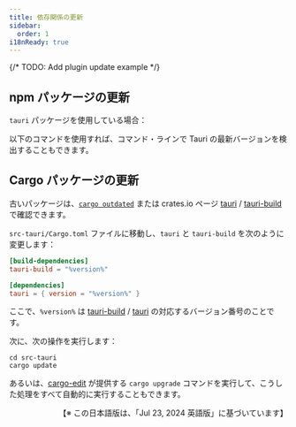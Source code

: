 ```yaml
---
title: 依存関係の更新
sidebar:
  order: 1
i18nReady: true
---
```


{/* TODO: Add plugin update example */}


## npm パッケージの更新

`tauri` パッケージを使用している場合：

<CommandTabs
  npm="npm install @tauri-apps/cli@latest @tauri-apps/api@latest"
  yarn="yarn up @tauri-apps/cli @tauri-apps/api"
  pnpm="pnpm update @tauri-apps/cli @tauri-apps/api --latest"
/>

以下のコマンドを使用すれば、コマンド・ラインで Tauri の最新バージョンを検出することもできます。

<CommandTabs
  npm="npm outdated @tauri-apps/cli"
  yarn="yarn outdated @tauri-apps/cli"
  pnpm="pnpm outdated @tauri-apps/cli"
/>

## Cargo パッケージの更新

古いパッケージは、[`cargo outdated`] または crates.io ページ [tauri] / [tauri-build] で確認できます。

`src-tauri/Cargo.toml` ファイルに移動し、`tauri` と `tauri-build` を次のように変更します：

```toml
[build-dependencies]
tauri-build = "%version%"

[dependencies]
tauri = { version = "%version%" }
```

ここで、`%version%` は [tauri-build] / [tauri] の対応するバージョン番号のことです。

次に、次の操作を実行します：

```shell
cd src-tauri
cargo update
```

あるいは、[cargo-edit] が提供する `cargo upgrade` コマンドを実行して、こうした処理をすべて自動的に実行することもできます。

[`cargo outdated`]: https://github.com/kbknapp/cargo-outdated
[tauri]: https://crates.io/crates/tauri/versions
[tauri-build]: https://crates.io/crates/tauri-build/versions
[cargo-edit]: https://github.com/killercup/cargo-edit

<div style="text-align: right">
  【※ この日本語版は、「Jul 23, 2024 英語版」に基づいています】
</div>
